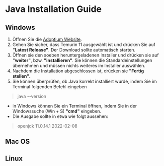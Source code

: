 # Java Installation Guide

## Windows

1. Öffnen Sie die <ins> <a href="https://adoptium.net/?variant=openjdk11&jvmVariant=hotspot" target="_blank">Adoptium Website</a></ins>. <!--- open link in new tab -->
2. Gehen Sie sicher, dass Temurin 11 ausgewählt ist und drücken Sie auf **"Latest Release"**. Der Download sollte automatisch starten.
3. Öffnen sie den soeben heruntergeladenen Installer und drücken sie auf **"weiter"**, bzw. **"installieren"**. Sie können die Standardeinstellungen übernehmen und müssen nichts weiteres im Installer auswählen.
4. Nachdem die Installation abgeschlossen ist, drücken sie **"Fertig stellen"**.
5. Sie können überprüfen, ob Java korrekt installiert wurde, indem Sie im Terminal folgenden Befehl eingeben
 
 >java --version

   * in Windows können Sie ein Terminal öffnen, indem Sie in der Windowssuche (Win + S) **"cmd"** eingeben.
   * Die Ausgabe sollte in etwa wie folgt aussehen:
   > openjdk 11.0.14.1 2022-02-08  

## Mac OS

## Linux
